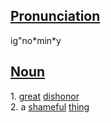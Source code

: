 ==[[Pronunciation]]==
ig"no*min*y

==[[Noun]]==
1. [[great]] [[dishonor]] <br>
2. a [[shameful]] [[thing]]